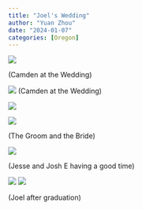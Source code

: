 ```yaml
---
title: "Joel's Wedding"
author: "Yuan Zhou"
date: "2024-01-07"
categories: [Oregon]
---
```


![](000069020002.jpg)

(Camden at the Wedding)

![](000069020006.jpg) (Camden at the Wedding)

![](000069020007.jpg)

![](000069020011.jpg)

(The Groom and the Bride)

![](000069020014.jpg)

(Jesse and Josh E having a good time)

![](000069020035.jpg)
![](000069020025.jpg)

(Joel after graduation)
